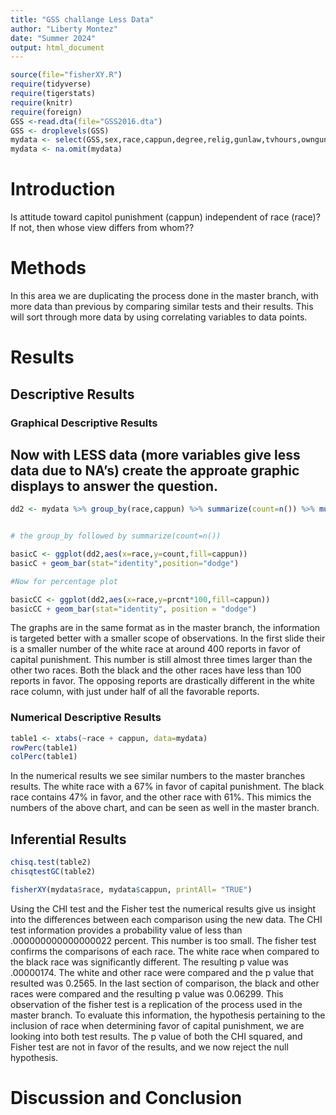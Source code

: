```yaml
---
title: "GSS challange Less Data"
author: "Liberty Montez"
date: "Summer 2024"
output: html_document
---
```




```r
source(file="fisherXY.R")
require(tidyverse)
require(tigerstats)
require(knitr)
require(foreign)
GSS <-read.dta(file="GSS2016.dta")
GSS <- droplevels(GSS)
mydata <- select(GSS,sex,race,cappun,degree,relig,gunlaw,tvhours,owngun,age,wordsum)
mydata <- na.omit(mydata)
```

# Introduction

<!--In this section you explain what you are trying to show.  Where did the data come from?  What is the research or other question you are trying to answer?.  If you skimp in this section expect to be marked down in your grade. Paint a picture of the project a couple of paragraphs is expected!-->

Is attitude toward capitol punishment (cappun) independent of race (race)?
If not, then whose view differs from whom??

# Methods

<!--Decide on your methods:  use "variable analysis" or other appropriate descriptors.  Make sure to choose at least one graphical method and at least one numerical method. Discuss what data manipulations may be needed for example subsetting or other binning procedures and what sort of graphical displays and inferential tools will be used!-->
  
In this area we are duplicating the process done in the master branch, with more data than previous by comparing similar tests and their results. This will sort through more data by using correlating variables to data points. 

# Results

<!--Divide this section into two sub-sections:  One for your descriptive  results and one for your inferential results.!-->

## Descriptive Results

### Graphical Descriptive Results

<!--Graphical results here.  Make sure to show your code.  Provide appropriate labels for axes, giving units if possible, and provide a good title for the graph, too.  Use the graphical results to describe the patterns if any that exist in the data as focused toward the research question. Bottom line is to explain the features of the graph that are relevant to conforming or departing to what is expected by your null hypothesis !-->
   
  
## Now with LESS data (more variables give less data due to NA's) create the approate graphic displays to answer the question.
   
  
```r
dd2 <- mydata %>% group_by(race,cappun) %>% summarize(count=n()) %>% mutate(prcnt=count/sum(count))


# the group_by followed by summarize(count=n())

basicC <- ggplot(dd2,aes(x=race,y=count,fill=cappun))
basicC + geom_bar(stat="identity",position="dodge")

#Now for percentage plot

basicCC <- ggplot(dd2,aes(x=race,y=prcnt*100,fill=cappun)) 
basicCC + geom_bar(stat="identity", position = "dodge")
```
  
The graphs are in the same format as in the master branch, the information is targeted better with a smaller scope of observations. In the first slide their is a smaller number of the white race at around 400 reports in favor of capital punishment. This number is still almost three times larger than the other two races. Both the black and the other races have less than 100 reports in favor. The opposing reports are drastically different in the white race column, with just under half of all the favorable reports. 


### Numerical Descriptive Results

<!--Numerical results go here. Use the numerical results to describe the patterns if any that exist in the data as focused toward the research question!-->
  
```r
table1 <- xtabs(~race + cappun, data=mydata)
rowPerc(table1)
colPerc(table1)
```
  
In the numerical results we see similar numbers to the master branches results. The white race with a 67% in favor of capital punishment. The black race contains 47% in favor, and the other race with 61%. This mimics the numbers of the above chart, and can be seen as well in the master branch. 


## Inferential Results

<!--State hypothesis clearly.  Make sure your discussion of the inferential test covers all the aspects that the test output produces, such as test statistic, p-value etc.  Make a decision about the null hypothesis, explain the assumptions on which the selected test/procedure was based, and why the chosen procedure satisfys the assumptions and is appropriate to answer the research question!-->
  
  
  
```r
chisq.test(table2)
chisqtestGC(table2)
```
```r
fisherXY(mydata$race, mydata$cappun, printAll= "TRUE")
```
  
Using the CHI test and the Fisher test the numerical results give us insight into the differences between each comparison using the new data. The CHI test information provides a probability value of less than .000000000000000022 percent. This number is too small. 
The fisher test confirms the comparisons of each race. The white race when compared to the black race was significantly different. The resulting p value was .00000174. The white and other race were compared and the p value that resulted was 0.2565. In the last section of comparison, the black and other races were compared and the resulting p value was 0.06299.
This observation of the fisher test is a replication of the process used in the master branch. 
To evaluate this information, the hypothesis pertaining to the inclusion of race when determining favor of capital punishment, we are looking into both test results. The p value of both the CHI squared, and Fisher test are not in favor of the results, and we now reject the null hypothesis. 

# Discussion and Conclusion

<!--Discussion and conclusion here.  If you found a relationship be sure to consider whether the relationship occurs because one of the variavbles causes the other, or whether they perhasps are related for some other reason.  Watch the chapter 6 videos from the GeorgeTown videos collection.!-->
